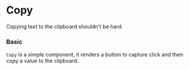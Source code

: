 

# Copy

Copying text to the clipboard shouldn't be hard.

### Basic

`Copy` is a simple component, it renders a button to capture click and then copy a value to the clipboard.

<Canvas withSource="open">
    <Story id="components-copy--basic" />
</Canvas>

<div class="hidden">
    <Primary />
</div>

<ArgTypes of={Copy} />
